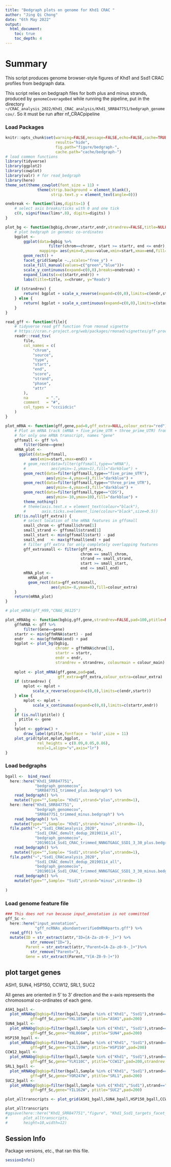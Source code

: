 ```yaml
---
title: "Bedgraph plots on genome for Khd1 CRAC "
author: "Jing Qi Chong"
date: "6th May 2022"
output:
  html_document:
    toc: true
    toc_depth: 4
---
```


# Summary

This script produces genome browser-style figures of Khd1 and Ssd1 CRAC profiles from bedgraph data.

This script relies on bedgraph files for both plus and minus strands, produced by `genomeCoverageBed` while running the pipeline, put in the directory `~/CRAC_analysis_2022/Khd1_CRAC_analysis/Khd1_SRR847751/bedgraph_genomecov/`. So it must be run after nf_CRACpipeline 


### Load Packages

```r
knitr::opts_chunk$set(warning=FALSE,message=FALSE,echo=FALSE,cache=TRUE,
                      results="hide",
                      fig.path="figure/bedgraph-",
                      cache.path="cache/bedgraph-")
# load common functions
library(tidyverse)
library(ggplot2)
library(cowplot)
library(valr) # for read_bedgraph
library(here)
theme_set(theme_cowplot(font_size = 11) + 
              theme(strip.background = element_blank(),
                    strip.text.y = element_text(angle=0)))
```

```r

onebreak <- function(lims,digits=1) {
    # select axis breaks/ticks with 0 and one tick
    c(0, signif(max(lims*.8), digits=digits) ) 
}

plot_bg <- function(bgbig,chromr,startr,endr,strandrev=FALSE,title=NULL,colourmain= c("blue", "green")) {
    # plot bedgraph in genomic co-ordinates
    bgplot <- 
        ggplot(data=bgbig %>%
                   filter(chrom==chromr, start >= startr, end <= endr), 
               mapping= aes(ymin=0,ymax=value,xmin=start,xmax=end,fill=Sample)) +
        geom_rect() +
        facet_grid(Sample ~.,scales="free_y") +
        scale_fill_manual(values=c("green","blue"))+
        scale_y_continuous(expand=c(0,0),breaks=onebreak) +
        expand_limits(x=c(startr,endr)) + 
        labs(title=title, x=chromr, y="Reads") 
    
    if (strandrev) {
        return( bgplot + scale_x_reverse(expand=c(0,0),limits=c(endr,startr)) )
    } else {
        return( bgplot + scale_x_continuous(expand=c(0,0),limits=c(startr,endr)) )
    }
}

read_gff <- function(file){
    # tidyverse read gff function from rmonad vignette
    # https://cran.r-project.org/web/packages/rmonad/vignettes/gff-processing.html
    readr::read_tsv(
        file,
        col_names = c(
            "chrom",
            "source",
            "type",
            "start",
            "end",
            "score",
            "strand",
            "phase",
            "attr"
        ),
        na        = ".",
        comment   = "#",
        col_types = "ccciidcic"
    )
}

plot_mRNA <- function(gff,gene,pad=0,gff_extra=NULL,colour_extra="red") {
    # Plot an mRNA track (mRNA + five_prime_UTR + three_prime_UTR) from gff
    # for only one mRNA transcript, names "gene"
    gffsmall <- gff %>%
        filter(Gene==gene)
    mRNA_plot <- 
      ggplot(data=gffsmall,
           aes(xmin=start,xmax=end)) +
        # geom_rect(data=filter(gffsmall,type=="mRNA"),
        #           aes(ymin=-1,ymax=1),fill="darkblue") +
        geom_rect(data=filter(gffsmall,type=="five_prime_UTR"),
                  aes(ymin=-4,ymax=4),fill="darkblue") +
        geom_rect(data=filter(gffsmall,type=="three_prime_UTR"),
                  aes(ymin=-4,ymax=4),fill="darkblue") +
        geom_rect(data=filter(gffsmall,type=="CDS"),
                  aes(ymin=-10,ymax=10),fill="darkblue") +
        theme_nothing()
        # theme(axis.text.x = element_text(colour="black"),
        #       axis.ticks.x=element_line(colour="black",size=0.5))
    if(!is.null(gff_extra)) {
        # select location of the mRNA features in gffsmall
        small_chrom <- gffsmall$chrom[1]
        small_strand <- gffsmall$strand[1]
        small_start <- min(gffsmall$start) - pad
        small_end   <- max(gffsmall$end) + pad
        # filter gff_extra for only completely overlapping features
        gff_extrasmall <- filter(gff_extra,
                                 chrom == small_chrom,
                                 strand == small_strand,
                                 start >= small_start,
                                 end <= small_end)
        mRNA_plot <- 
          mRNA_plot + 
          geom_rect(data=gff_extrasmall,
                    aes(ymin=-8,ymax=8),fill=colour_extra)
    }
    return(mRNA_plot)
}

# plot_mRNA(gff_H99,"CNAG_06125")

plot_mRNAbg <- function(bgbig,gff,gene,strandrev=FALSE,pad=100,ptitle=NULL,gff_extra=NULL,colour_extra="red", colourmain= c("blue", "green")) {
    gffmRNA <- gff %>%
        filter(Gene==gene)
    startr <- min(gffmRNA$start) - pad
    endr   <- max(gffmRNA$end) + pad
    bgplot <- plot_bg(bgbig,
                      chromr = gffmRNA$chrom[1],
                      startr = startr,
                      endr = endr,
                      strandrev = strandrev, colourmain = colour_main) 
    
    mplot <- plot_mRNA(gff,gene,pad=pad,
                       gff_extra=gff_extra,colour_extra=colour_extra) 
    if (strandrev) {
        mplot <- mplot + 
            scale_x_reverse(expand=c(0,0),limits=c(endr,startr))
    } else {
        mplot <- mplot + 
            scale_x_continuous(expand=c(0,0),limits=c(startr,endr)) 
    }
    if (is.null(ptitle)) {
      ptitle <- gene
    }
    tplot <- ggdraw() + 
        draw_label(ptitle,fontface = 'bold',size = 11)
    plot_grid(tplot,mplot,bgplot,
              rel_heights = c(0.09,0.05,0.86),
              ncol=1,align="v",axis="lr")
}

```

### Load bedgraphs

```r
bgall <-  bind_rows(
  here::here("Khd1_SRR847751",
             "bedgraph_genomecov",
             "SRR847751_trimmed_plus.bedgraph") %>%
    read_bedgraph() %>%
    mutate(Type="",Sample= "Khd1",strand="plus",strandm=1),
  here::here("Khd1_SRR847751",
             "bedgraph_genomecov",
             "SRR847751_trimmed_minus.bedgraph") %>%
    read_bedgraph() %>%
    mutate(Type="",Sample= "Khd1",strand="minus",strandm=-1),
  file.path("~","Ssd1_CRACanalysis_2020",
             "Ssd1_CRAC_demult_dedup_20190114_all", 
             "bedgraph_genomecov", 
             "20190114_Ssd1_CRAC_trimmed_NNNGTGAGC_SSD1_3_30_plus.bedgraph") %>%
    read_bedgraph() %>%
    mutate(Type="",Sample= "Ssd1",strand="plus",strandm=1),
  file.path("~","Ssd1_CRACanalysis_2020",
             "Ssd1_CRAC_demult_dedup_20190114_all", 
             "bedgraph_genomecov", 
             "20190114_Ssd1_CRAC_trimmed_NNNGTGAGC_SSD1_3_30_minus.bedgraph") %>%
    read_bedgraph() %>%
    mutate(Type="",Sample= "Ssd1",strand="minus",strandm=-1)
  
)
```

### Load genome feature file

```r
### This does not run because input_annotation is not committed
gff_Sc <- 
  here::here("input_annotation",
             "gff_ncRNAs_abundantverifiedmRNAparts.gff") %>%
  read_gff() %>%
  mutate(ID = str_extract(attr,"ID=[A-Za-z0-9-_]+") %>%
           str_remove("ID="), 
         Parent = str_extract(attr,"Parent=[A-Za-z0-9-_]+")%>%
           str_remove("Parent="),
         Gene = str_extract(Parent,"Y[A-Z0-9-]+"))

```


## plot target genes

ASH1, SUN4, HSP150, CCW12, SRL1, SUC2

All genes are oriented in 5' to 3' direction and the x-axis represents the chromosomal co-ordinates of each gene.

```r
ASH1_bgall <- 
  plot_mRNAbg(bgbig=filter(bgall,Sample %in% c("Khd1", "Ssd1"),strand=="plus"),
           gff=gff_Sc,gene="YKL185W", ptitle="ASH1",pad=200)
SUN4_bgall <- 
  plot_mRNAbg(bgbig=filter(bgall,Sample %in% c("Khd1", "Ssd1"),strand=="plus"),
           gff=gff_Sc,gene="YNL066W", ptitle="SUN4",pad=200)
HSP150_bgall <- 
  plot_mRNAbg(bgbig=filter(bgall,Sample %in% c("Khd1", "Ssd1"),strand=="plus"),
           gff=gff_Sc,gene="YJL159W", ptitle="HSP150",pad=200)
CCW12_bgall <- 
  plot_mRNAbg(bgbig=filter(bgall,Sample %in% c("Khd1", "Ssd1"),strand=="minus"),
           gff=gff_Sc,gene="YLR110C", ptitle="CCW12",pad=200,strandrev = TRUE)
SRL1_bgall <- 
  plot_mRNAbg(bgbig=filter(bgall,Sample %in% c("Khd1", "Ssd1"),strand=="plus"),
           gff=gff_Sc,gene="YOR247W", ptitle="SRL1",pad=200)
SUC2_bgall <- 
  plot_mRNAbg(bgbig=filter(bgall,Sample %in% c("Khd1","Ssd1"),strand=="plus"),
           gff=gff_Sc,gene="YIL162W", ptitle="SUC2",pad=200)

plot_alltranscripts <- plot_grid(ASH1_bgall,SUN4_bgall,HSP150_bgall,CCW12_bgall, SRL1_bgall, SUC2_bgall, ncol =2,align = "v")

plot_alltranscripts
#ggsave(here::here("Khd1_SRR847751","figure", "Khd1_Ssd1_targets_facet_bedgraph.png"),
#       plot_alltranscripts,
#       height=10,width=12)

```

## Session Info

Package versions, etc., that ran this file.

```r
sessionInfo()
```
